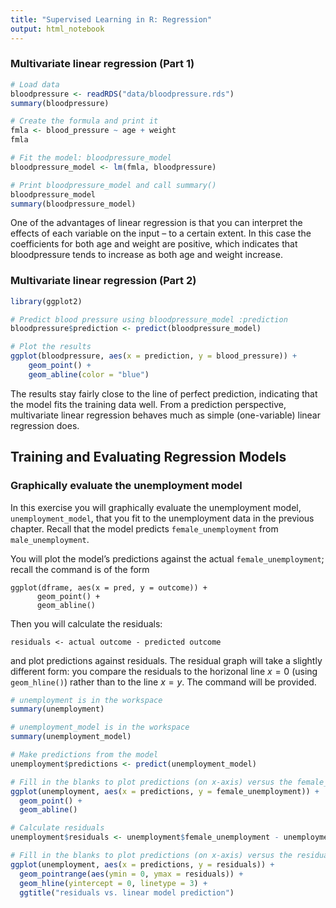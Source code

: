 ```yaml
---
title: "Supervised Learning in R: Regression"
output: html_notebook
---
```


### Multivariate linear regression (Part 1)

```r
# Load data
bloodpressure <- readRDS("data/bloodpressure.rds")
summary(bloodpressure)

# Create the formula and print it
fmla <- blood_pressure ~ age + weight
fmla

# Fit the model: bloodpressure_model
bloodpressure_model <- lm(fmla, bloodpressure)

# Print bloodpressure_model and call summary() 
bloodpressure_model
summary(bloodpressure_model)
```

One of the advantages of linear regression is that you can interpret the effects of each variable on the input – to a certain extent. In this case the coefficients for both age and weight are positive, which indicates that bloodpressure tends to increase as both age and weight increase.

### Multivariate linear regression (Part 2)

```r
library(ggplot2)

# Predict blood pressure using bloodpressure_model :prediction
bloodpressure$prediction <- predict(bloodpressure_model)

# Plot the results
ggplot(bloodpressure, aes(x = prediction, y = blood_pressure)) + 
    geom_point() +
    geom_abline(color = "blue")
```

The results stay fairly close to the line of perfect prediction, indicating that the model fits the training data well. From a prediction perspective, multivariate linear regression behaves much as simple (one-variable) linear regression does.

## Training and Evaluating Regression Models

### Graphically evaluate the unemployment model

In this exercise you will graphically evaluate the unemployment model, `unemployment_model`, that you fit to the unemployment data in the previous chapter. Recall that the model predicts `female_unemployment` from `male_unemployment`.

You will plot the model's predictions against the actual `female_unemployment`; recall the command is of the form

    ggplot(dframe, aes(x = pred, y = outcome)) + 
          geom_point() +  
          geom_abline()

Then you will calculate the residuals:

    residuals <- actual outcome - predicted outcome

and plot predictions against residuals. The residual graph will take a slightly different form: you compare the residuals to the horizonal line $x=0$ (using `geom_hline()`) rather than to the line $x=y$. The command will be provided.

```r
# unemployment is in the workspace
summary(unemployment)

# unemployment_model is in the workspace
summary(unemployment_model)

# Make predictions from the model
unemployment$predictions <- predict(unemployment_model)

# Fill in the blanks to plot predictions (on x-axis) versus the female_unemployment rates
ggplot(unemployment, aes(x = predictions, y = female_unemployment)) + 
  geom_point() + 
  geom_abline()

# Calculate residuals
unemployment$residuals <- unemployment$female_unemployment - unemployment$predictions

# Fill in the blanks to plot predictions (on x-axis) versus the residuals
ggplot(unemployment, aes(x = predictions, y = residuals)) + 
  geom_pointrange(aes(ymin = 0, ymax = residuals)) + 
  geom_hline(yintercept = 0, linetype = 3) + 
  ggtitle("residuals vs. linear model prediction")
```
